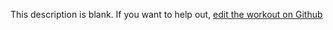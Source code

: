 
  This description is blank. If you want to help out, [edit the workout on Github](https://www.github.com/LiftArcade/exercises/blob/main/exercises/dumbbell-seated-bicep-curl-description.mdx)